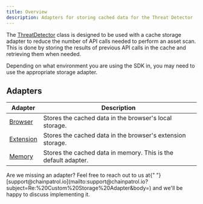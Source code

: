 ```yaml
---
title: Overview
description: Adapters for storing cached data for the Threat Detector
---
```


The [ThreatDetector](/sdk/threat-detector/overview) class is designed to be used with a cache storage adapter
to reduce the number of API calls needed to perform an asset scan. This is done by storing the
results of previous API calls in the cache and retrieving them when needed.

Depending on what environment you are using the SDK in, you may need to use the appropriate storage adapter.

## Adapters

| Adapter                  | Description                                                    |
| ------------------------ | -------------------------------------------------------------- |
| [Browser](./browser)     | Stores the cached data in the browser's local storage.         |
| [Extension](./extension) | Stores the cached data in the browser's extension storage.     |
| [Memory](./memory)       | Stores the cached data in memory. This is the default adapter. |

<Note>
  Are we missing an adapter? Feel free to reach out to us at{" "}
  [support@chainpatrol.io](mailto:support@chainpatrol.io?subject=Re:%20Custom%20Storage%20Adapter&body=)
  and we'll be happy to discuss implementing it.
</Note>
